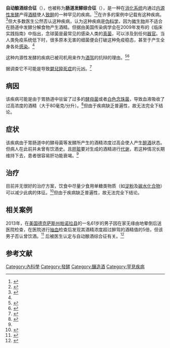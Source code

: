 {{medical}}
'''自动酿酒综合征'''（{{lang-en|Auto-brewery syndrome}}），也被称为'''肠道发酵综合征'''（{{lang-en|gut fermentation syndrome}}），是一种在[[消化系统|消化系统]]内通过[[内源|内源性]][[发酵|发酵]]产得[[酒精|酒精]]使人[[酒精中毒|致醉]]的一种罕见的疾病。<ref>{{cite web|url=http://www.npr.org/blogs/thesalt/2013/09/17/223345977/auto-brewery-syndrome-apparently-you-can-make-beer-in-your-gut|title=Auto-Brewery Syndrome: Apparently, You Can Make Beer In Your Gut|author=Michaeleen Doucleff|publisher=NPR|date=September 17, 2013|accessdate=2013-09-22|archive-date=2015-04-28|archive-url=https://web.archive.org/web/20150428182612/http://www.npr.org/blogs/thesalt/2013/09/17/223345977/auto-brewery-syndrome-apparently-you-can-make-beer-in-your-gut|dead-url=no}}</ref><ref>{{cite journal|title=A Case Study of Gut Fermentation Syndrome (Auto-Brewery) with Saccharomyces cerevisiae as the Causative Organism|journal=International Journal of Clinical Medicine|volume=2013|date=2013-07-04|doi=10.4236/ijcm.2013.47054|issn=2158-2882|language=en|url=http://www.scirp.org/journal/PaperInformation.aspx?PaperID=33912|accessdate=2018-04-02|author=Barbara Cordell, Justin McCarthy|archive-date=2015-11-10|archive-url=https://web.archive.org/web/20151110134735/http://www.scirp.org/journal/PaperInformation.aspx?PaperID=33912|dead-url=yes}}</ref>在许多的案例中记载有这种疾病。<ref>{{cite journal|url=http://linkinghub.elsevier.com/retrieve/pii/S0015736884723255|pages=461–471|title=Intragastrointestinal Alcohol Fermentation Syndrome: Report of Two Cases and Review of the Literature|journal=Journal of the Forensic Science Society|volume=24|issue=5|accessdate=2018-04-02|doi=10.1016/s0015-7368(84)72325-5|author=H. Kaji, Y. Asanuma, O. Yahara, H. Shibue, M. Hisamura, N. Saito, Y. Kawakami, M. Murao|archive-date=2020-07-28|archive-url=https://web.archive.org/web/20200728161037/https://linkinghub.elsevier.com/retrieve/pii/S0015736884723255|dead-url=no}}</ref>但大多数医生公然否认这种疾病，认为这种疾病是[[伪科学|伪科学]]，因为[[微生物|微生物]]并不适合在肠道中发酵分解食物产生酒精。但据由美国传染病学会在2009年发布的《临床实践指南》中指出，念球菌是最常见的感染人类的[[真菌|真菌]]，可以涉及到任何[[器官|器官]]。当人类免疫系统低下时，很多原本无害的细菌便会打破这种免疫稳态，甚至于产生全身各处[[感染|感染]]。<ref name=natural />
 	
这种内源性发酵的疾病已被司机用来作为[[酒驾|酒驾]]的抗辩的理由。<ref>{{cite web |url=http://www.ncbi.nlm.nih.gov/pubmed/10976182 |title=Endogenous ethanol 'auto-brewery syndrome' as a drunk-driving defence challenge |author=Logan BK, Jones AW |date=2000 Jul |work=Medicine, science, and the law |publisher= |accessdate=2013-02-27 |archive-date=2019-12-22 |archive-url=https://web.archive.org/web/20191222193139/https://www.ncbi.nlm.nih.gov/pubmed/10976182 |dead-url=no }}</ref><ref>{{cite web |url=http://www.straightdope.com/columns/read/2677/designated-drunk |title=Designated drunk: Can you get intoxicated without actually drinking alcohol? |author=Cecil Adams |date=October 20, 2006 |work=The Straight Dope |publisher= |accessdate=2013-02-27 |archive-date=2019-04-02 |archive-url=https://web.archive.org/web/20190402163127/https://www.straightdope.com/columns/read/2677/designated-drunk/ |dead-url=no }}</ref>

据调查它不可能是导致[[嬰兒猝死症|嬰兒猝死症]]的元凶。<ref>{{cite web |url=http://link.springer.com/article/10.1007%2FBF01873798?LI=true |title=Endogenous alcohol production by intestinal fermentation in sudden infant death |author=P. Geertinger MD, J. Bodenhoff, K. Helweg-Larsen, A. Lund |date=1982-09-01 |work=Zeitschrift für Rechtsmedizin |publisher=Springer-Verlag |accessdate=2013-02-27 |archive-date=2017-08-22 |archive-url=https://web.archive.org/web/20170822222237/https://link.springer.com/article/10.1007/BF01873798?LI=true |dead-url=no }}</ref>

== 病因 ==
该疾病可能是由于胃肠道中驻留了过多的[[酵母菌|酵母菌]]或者[[念珠菌|白色念珠菌]]，导致血液吸收了过高浓度的酒精（大于80毫克/分升）。<ref name=nlm>{{cite web |url=http://www.ncbi.nlm.nih.gov/pubmed/10976182 |title=Endogenous ethanol 'auto-brewery syndrome' as a drunk-driving defence challenge. |author= |date=2000-07 |work=pubmed |publisher= |accessdate=2013-09-22 |archive-date=2019-12-22 |archive-url=https://web.archive.org/web/20191222193139/https://www.ncbi.nlm.nih.gov/pubmed/10976182 |dead-url=no }}</ref>但由于疾病缺乏普遍性，故无法完全下结论。

== 症状 ==
该疾病由于胃肠道中的酵母菌等发酵所产生的酒精浓度过高会使人产生[[酒精中毒|醉酒]]状态。但病人在此前并未曾有饮酒史。且[[肝脏|肝脏]]要对生成的酒精进行[[代谢|代谢]]，若这种情况长期维持下去，患者很容易肝功能衰竭。<ref name=nlm />

== 治疗 ==
目前并无很好的治疗方案，饮食中尽量少食用单糖类物质（如[[淀粉|淀粉]]及[[碳水化合物|碳水化合物]]）可以减少此病的体征。<ref name=natural>{{cite web|url=http://www.naturalnews.com/026864_candida_infection_symptoms.html|title=Not an Intestinal Candida Infection: Call it Gut Fermentation Syndrome （不是肠道念珠菌感染：致肠道发酵综合症）|author=|date=2009-08-17|work=NaturalNews|publisher=|accessdate=2013-09-22|archive-date=2021-01-21|archive-url=https://web.archive.org/web/20210121102648/https://www.naturalnews.com/026864_candida_infection_symptoms.html|dead-url=no}}</ref>但由于疾病缺乏普遍性，故无法完全下结论。

== 相关案例 ==
2013年，在[[美国|美国]][[德克萨斯州|德克萨斯州]][[帕诺拉县|帕诺拉县]]的一名61岁的男子因在家无缘由地晕倒后送医院检查，在医院进行[[血液检查|抽血]]检查后发现其酒精浓度超过醉驾的酒精值的5倍，但该男子否认曾饮酒。<ref>{{cite web |url=http://www.medicaldaily.com/texas-man-can-get-drunk-without-alcohol-due-auto-brewery-syndrome-can-you-brew-beer-your-own-stomach |title=Texas Man Can Get Drunk Without Alcohol, Due To Auto-Brewery Syndrome: Can You Brew Beer In Your Own Stomach? |author= |date=2013-09-18 |work=Medical Daily |publisher= |accessdate=2013-09-22 |archive-date=2018-11-11 |archive-url=https://web.archive.org/web/20181111125649/https://www.medicaldaily.com/texas-man-can-get-drunk-without-alcohol-due-auto-brewery-syndrome-can-you-brew-beer-your-own-stomach |dead-url=no }}</ref>
后被医生认定与自动酿酒综合征有关。<ref>{{cite web|url=http://news.xinmin.cn/shehui/2013/09/22/21997038.html|title=男子食物进肚可自动酿酒 血液酒精浓度高于常人|author=|date=2013-09-22|work=城市信报|publisher=光明网|accessdate=2013-09-22|archive-date=2016-03-04|archive-url=https://web.archive.org/web/20160304194138/http://news.xinmin.cn/shehui/2013/09/22/21997038.html|dead-url=no}}</ref>

== 参考文献==
{{reflist}}

[[Category:內科學|Category:內科學]]
[[Category:發酵|Category:發酵]]
[[Category:釀造酒|Category:釀造酒]]
[[Category:罕見疾病|Category:罕見疾病]]
